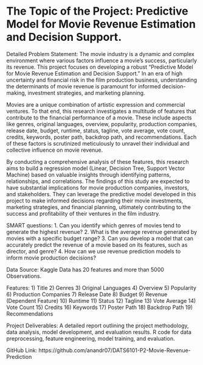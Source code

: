# The Topic of the Project: Predictive Model for Movie Revenue Estimation and Decision Support. 

Detailed Problem Statement:
The movie industry is a dynamic and complex environment where various factors influence a movie's success, particularly its revenue. This project focuses on developing a robust "Predictive Model for Movie Revenue Estimation and Decision Support." In an era of high uncertainty and financial risk in the film production business, understanding the determinants of movie revenue is paramount for informed decision-making, investment strategies, and marketing planning.

Movies are a unique combination of artistic expression and commercial ventures. To that end, this research investigates a multitude of features that contribute to the financial performance of a movie. These include aspects like genres, original languages, overview, popularity, production companies, release date, budget, runtime, status, tagline, vote average, vote count, credits, keywords, poster path, backdrop path, and recommendations. Each of these factors is scrutinized meticulously to unravel their individual and collective influence on movie revenue.

By conducting a comprehensive analysis of these features, this research aims to build a regression model (Linear, Decision Tree, Support Vector Machine) based on valuable insights through identifying patterns, relationships, and correlations. The findings of this study are expected to have substantial implications for movie production companies, investors, and stakeholders. They can leverage the predictive model developed in this project to make informed decisions regarding their movie investments, marketing strategies, and financial planning, ultimately contributing to the success and profitability of their ventures in the film industry.

SMART questions:
1.	Can you identify which genres of movies tend to generate the highest revenue?
2.	What is the average revenue generated by movies with a specific budget range?
3.	Can you develop a model that can accurately predict the revenue of a movie based on its features, such as director, and genre?
4.	How can we use revenue prediction models to inform movie production decisions?
   
Data Source: Kaggle
Data has 20 features  and more than 5000 Observations.

Features:
1)	Title
2)	Genres 
3)	Original Languages
4)	Overview
5)	Popularity
6)	Production Companies
7)	Release Date
8)	Budget
9)	Revenue (Dependent Feature)
10)	Runtime
11)	Status
12)	Tagline
13)	Vote Average
14)	Vote Count
15)	Credits
16)	Keywords
17)	Poster Path
18)	Backdrop Path
19)	Recommendations

Project Deliverables:
A detailed report outlining the project methodology, data analysis, model development, and evaluation results. R code for data preprocessing, feature engineering, model training, and evaluation.

GitHub Link: https://github.com/anandr07/DATS6101-P2-Movie-Revenue-Prediction

